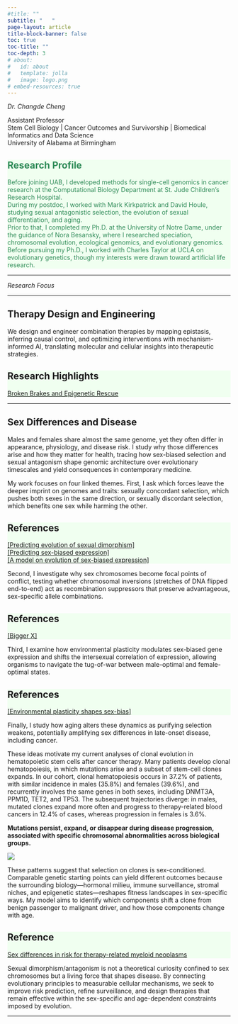 ```yaml
---
#title: ""
subtitle: "   "
page-layout: article
title-block-banner: false
toc: true
toc-title: ""  
toc-depth: 3
# about:
#   id: about
#   template: jolla
#   image: logo.png
# embed-resources: true
---
```


<!-- Question and biology systems -->
<!-- Approach -->
<!-- Significance -->

*Dr. Changde Cheng*

Assistant Professor \
Stem Cell Biology | Cancer Outcomes and Survivorship | Biomedical Informatics and Data Science \
University of Alabama at Birmingham

::: {.callout-note collapse="true" appearance="minimal" style="background-color: honeydew; border-color: gray; color: seagreen;"}
# Research Profile
Before joining UAB, I developed methods for single-cell genomics in cancer research at the Computational Biology Department at St. Jude Children's Research Hospital.\
During my postdoc, I worked with Mark Kirkpatrick and David Houle, studying sexual antagonistic selection, the evolution of sexual differentiation, and aging. \
Prior to that, I completed my Ph.D. at the University of Notre Dame, under the guidance of Nora Besansky, where I researched speciation, chromosomal evolution, ecological genomics, and evolutionary genomics. \
Before pursuing my Ph.D., I worked with Charles Taylor at UCLA on evolutionary genetics, though my interests were drawn toward artificial life research. \
<!-- I earned my B.S. degree in cell biology and genetics from Peking University. -->
:::

---

*Research Focus*

---

## Therapy Design and Engineering 

<!-- ::: {.callout-note collapse="false" appearance="minimal" style="background-color: #FF69B4; border-color: gray; color: white;"} -->
We design and engineer combination therapies by mapping epistasis, inferring causal control, and optimizing interventions with mechanism-informed AI, translating molecular and cellular insights into therapeutic strategies.
<!-- ::: -->

::: {.callout-note collapse="false" appearance="minimal" style="background-color: honeydew; border-color: gray;"}
# Research Highlights
[Broken Brakes and Epigenetic Rescue](publications/2024_menin/index.qmd)
:::

---

## Sex Differences and Disease

Males and females share almost the same genome, yet they often differ in appearance, physiology, and disease risk. I study why those differences arise and how they matter for health, tracing how sex-biased selection and sexual antagonism shape genomic architecture over evolutionary timescales and yield consequences in contemporary medicine.

My work focuses on four linked themes. First, I ask which forces leave the deeper imprint on genomes and traits: sexually concordant selection, which pushes both sexes in the same direction, or sexually discordant selection, which benefits one sex while harming the other. 

::: {.callout-note collapse="false" appearance="minimal" style="background-color: honeydew; border-color: gray;"}
# References
[ \[Predicting evolution of sexual dimorphism\] ](https://www.ncbi.nlm.nih.gov/pubmed/32970462/) \
[ \[Predicting sex-biased expression\] ](https://www.ncbi.nlm.nih.gov/pubmed/33512493/)  \
[ \[A model on evolution of sex-biased expression\] ](https://www.ncbi.nlm.nih.gov/pubmed/27658217/) 
:::

Second, I investigate why sex chromosomes become focal points of conflict, testing whether chromosomal inversions (stretches of DNA flipped end-to-end) act as recombination suppressors that preserve advantageous, sex-specific allele combinations. 

::: {.callout-note collapse="false" appearance="minimal" style="background-color: honeydew; border-color: gray;"}
# References
[ \[Bigger X\] ](https://www.ncbi.nlm.nih.gov/pubmed/30059177/) \
<!-- [ \[Evolution of sex chromosomes in Stickleback\] ]() -->
:::

Third, I examine how environmental plasticity modulates sex-biased gene expression and shifts the intersexual correlation of expression, allowing organisms to navigate the tug-of-war between male-optimal and female-optimal states. 

::: {.callout-note collapse="false" appearance="minimal" style="background-color: honeydew; border-color: gray;"}
# References
[ \[Environmental plasticity shapes sex-bias\] ](https://www.ncbi.nlm.nih.gov/pubmed/29036352/) \
<!-- [ \[Evolution of sex chromosomes in Stickleback\] ]() -->
:::


Finally, I study how aging alters these dynamics as purifying selection weakens, potentially amplifying sex differences in late-onset disease, including cancer.

These ideas motivate my current analyses of clonal evolution in hematopoietic stem cells after cancer therapy. Many patients develop clonal hematopoiesis, in which mutations arise and a subset of stem-cell clones expands. In our cohort, clonal hematopoiesis occurs in 37.2% of patients, with similar incidence in males (35.8%) and females (39.6%), and recurrently involves the same genes in both sexes, including DNMT3A, PPM1D, TET2, and TP53. The subsequent trajectories diverge: in males, mutated clones expand more often and progress to therapy-related blood cancers in 12.4% of cases, whereas progression in females is 3.6%. 

::: {.text-center}
**Mutations persist, expand, or disappear during disease progression,  associated with specific chromosomal abnormalities across biological groups.**
:::

![](publications/2024_sextmn/featured.png)

These patterns suggest that selection on clones is sex-conditioned. Comparable genetic starting points can yield different outcomes because the surrounding biology—hormonal milieu, immune surveillance, stromal niches, and epigenetic states—reshapes fitness landscapes in sex-specific ways. My model aims to identify which components shift a clone from benign passenger to malignant driver, and how those components change with age.

::: {.callout-note collapse="false" appearance="minimal" style="background-color: honeydew; border-color: gray;"}
# Reference
[Sex differences in risk for therapy-related myeloid neoplasms](https://doi.org/10.1200/JCO-24-01487)
<!-- (publications/2024_sextmn/index.qmd) -->
:::

Sexual dimorphism/antagonism is not a theoretical curiosity confined to sex chromosomes but a living force that shapes disease. By connecting evolutionary principles to measurable cellular mechanisms, we seek to improve risk prediction, refine surveillance, and design therapies that remain effective within the sex-specific and age-dependent constraints imposed by evolution.


---

<!-- [Back to Top](#) -->

